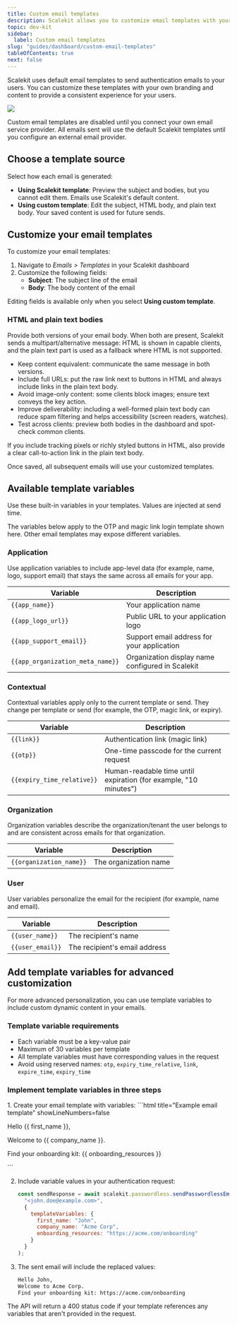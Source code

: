 ```yaml
---
title: Custom email templates
description: Scalekit allows you to customize email templates with your branding and content
topic: dev-kit
sidebar:
  label: Custom email templates
slug: "guides/dashboard/custom-email-templates"
tableOfContents: true
next: false
---
```



Scalekit uses default email templates to send authentication emails to your users. You can customize these templates with your own branding and content to provide a consistent experience for your users.



![](@/assets/docs/custom-email-templates/1-template-listpng.png)

<Aside type="caution">
  Custom email templates are disabled until you connect your own email service provider. All emails sent will use the default Scalekit templates until you configure an external email provider.
</Aside>

## Choose a template source

Select how each email is generated:

- **Using Scalekit template**: Preview the subject and bodies, but you cannot edit them. Emails use Scalekit's default content.
- **Using custom template**: Edit the subject, HTML body, and plain text body. Your saved content is used for future sends.

## Customize your email templates

To customize your email templates:

1. Navigate to _Emails > Templates_ in your Scalekit dashboard
2. Customize the following fields:
   - **Subject**: The subject line of the email
   - **Body**: The body content of the email

Editing fields is available only when you select **Using custom template**.

### HTML and plain text bodies

Provide both versions of your email body. When both are present, Scalekit sends a multipart/alternative message: HTML is shown in capable clients, and the plain text part is used as a fallback where HTML is not supported.

- Keep content equivalent: communicate the same message in both versions.
- Include full URLs: put the raw link next to buttons in HTML and always include links in the plain text body.
- Avoid image-only content: some clients block images; ensure text conveys the key action.
- Improve deliverability: including a well-formed plain text body can reduce spam filtering and helps accessibility (screen readers, watches).
- Test across clients: preview both bodies in the dashboard and spot-check common clients.

<Aside type="tip">
  If you include tracking pixels or richly styled buttons in HTML, also provide a clear call-to-action link in the plain text body.
</Aside>

Once saved, all subsequent emails will use your customized templates.

## Available template variables

Use these built-in variables in your templates. Values are injected at send time.

<Aside type="note">
  The variables below apply to the OTP and magic link login template shown here. Other email templates may expose different variables.
</Aside>

### Application

Use application variables to include app-level data (for example, name, logo, support email) that stays the same across all emails for your app.

| Variable | Description |
| --- | --- |
| `{{app_name}}` | Your application name |
| `{{app_logo_url}}` | Public URL to your application logo |
| `{{app_support_email}}` | Support email address for your application |
| `{{app_organization_meta_name}}` | Organization display name configured in Scalekit |

### Contextual

Contextual variables apply only to the current template or send. They change per template or send (for example, the OTP, magic link, or expiry).

| Variable | Description |
| --- | --- |
| `{{link}}` | Authentication link (magic link) |
| `{{otp}}` | One-time passcode for the current request |
| `{{expiry_time_relative}}` | Human-readable time until expiration (for example, "10 minutes") |

### Organization

Organization variables describe the organization/tenant the user belongs to and are consistent across emails for that organization.

| Variable | Description |
| --- | --- |
| `{{organization_name}}` | The organization name |

### User

User variables personalize the email for the recipient (for example, name and email).

| Variable | Description |
| --- | --- |
| `{{user_name}}` | The recipient's name |
| `{{user_email}}` | The recipient's email address |




## Add template variables for advanced customization

For more advanced personalization, you can use template variables to include custom dynamic content in your emails.

### Template variable requirements

- Each variable must be a key-value pair
- Maximum of 30 variables per template
- All template variables must have corresponding values in the request
- Avoid using reserved names: `otp`, `expiry_time_relative`, `link`, `expire_time`, `expiry_time`

### Implement template variables in three steps

<Steps>
  1. Create your email template with variables:
     ```html title="Example email template" showLineNumbers=false
     <p>Hello {{ first_name }},</p>
     <p>Welcome to {{ company_name }}.</p>
     <p>Find your onboarding kit: {{ onboarding_resources }}</p>
     ```

  2. Include variable values in your authentication request:
     ```js ins={3-8} showLineNumbers=false
     const sendResponse = await scalekit.passwordless.sendPasswordlessEmail(
       "<john.doe@example.com>",
       {
         templateVariables: {
           first_name: "John",
           company_name: "Acme Corp",
           onboarding_resources: "https://acme.com/onboarding"
         }
       }
     );
     ```

  3. The sent email will include the replaced values:
     ```html title="Example email preview" showLineNumbers=false
     Hello John,
     Welcome to Acme Corp.
     Find your onboarding kit: https://acme.com/onboarding
     ```
</Steps>

<Aside type="caution">
  The API will return a 400 status code if your template references any variables that aren't provided in the request.
</Aside>
